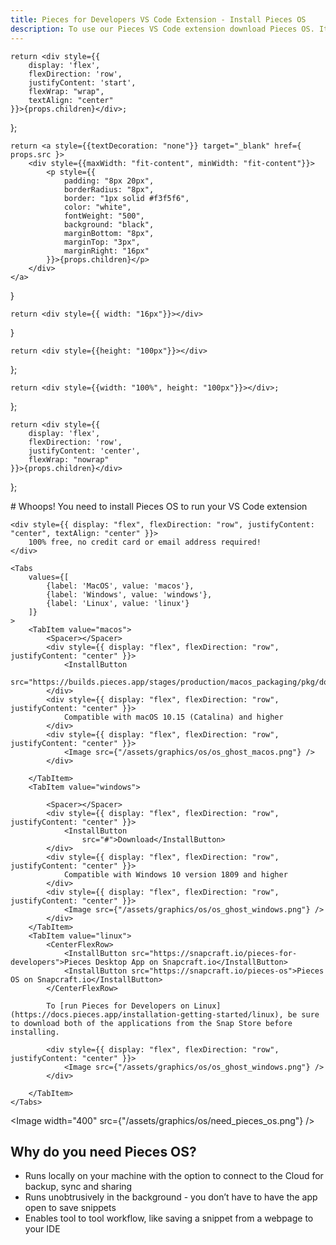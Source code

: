 ```yaml
---
title: Pieces for Developers VS Code Extension - Install Pieces OS
description: To use our Pieces VS Code extension download Pieces OS. It runs 100% local and is free.
---
```


    return <div style={{
        display: 'flex',
        flexDirection: 'row',
        justifyContent: 'start',
        flexWrap: "wrap",
        textAlign: "center"
    }}>{props.children}</div>;
};

    return <a style={{textDecoration: "none"}} target="_blank" href={ props.src }>
        <div style={{maxWidth: "fit-content", minWidth: "fit-content"}}>
            <p style={{
                padding: "8px 20px",
                borderRadius: "8px",
                border: "1px solid #f3f5f6",
                color: "white",
                fontWeight: "500",
                background: "black",
                marginBottom: "8px",
                marginTop: "3px",
                marginRight: "16px"
            }}>{props.children}</p>
        </div>
    </a>
}

    return <div style={{ width: "16px"}}></div>
}

    return <div style={{height: "100px"}}></div>
};

    return <div style={{width: "100%", height: "100px"}}></div>;
};

    return <div style={{
        display: 'flex',
        flexDirection: 'row',
        justifyContent: 'center',
        flexWrap: "nowrap"
    }}>{props.children}</div>
};

<HeaderSpacer></HeaderSpacer>

<GridFlexRowCenter>
    # Whoops!  You need to install Pieces OS to run your VS Code extension

    <div style={{ display: "flex", flexDirection: "row", justifyContent: "center", textAlign: "center" }}>
        100% free, no credit card or email address required!
    </div>

    <Tabs
        values={[
            {label: 'MacOS', value: 'macos'},
            {label: 'Windows', value: 'windows'},
            {label: 'Linux', value: 'linux'}
        ]}
    >
        <TabItem value="macos">
            <Spacer></Spacer>
            <div style={{ display: "flex", flexDirection: "row", justifyContent: "center" }}>
                <InstallButton
                    src="https://builds.pieces.app/stages/production/macos_packaging/pkg/download">Download</InstallButton>
            </div>
            <div style={{ display: "flex", flexDirection: "row", justifyContent: "center" }}>
                Compatible with macOS 10.15 (Catalina) and higher
            </div>
            <div style={{ display: "flex", flexDirection: "row", justifyContent: "center" }}>
                <Image src={"/assets/graphics/os/os_ghost_macos.png"} />
            </div>

        </TabItem>
        <TabItem value="windows">

            <Spacer></Spacer>
            <div style={{ display: "flex", flexDirection: "row", justifyContent: "center" }}>
                <InstallButton
                    src="#">Download</InstallButton>
            </div>
            <div style={{ display: "flex", flexDirection: "row", justifyContent: "center" }}>
                Compatible with Windows 10 version 1809 and higher
            </div>
            <div style={{ display: "flex", flexDirection: "row", justifyContent: "center" }}>
                <Image src={"/assets/graphics/os/os_ghost_windows.png"} />
            </div>
        </TabItem>
        <TabItem value="linux">
            <CenterFlexRow>
                <InstallButton src="https://snapcraft.io/pieces-for-developers">Pieces Desktop App on Snapcraft.io</InstallButton>
                <InstallButton src="https://snapcraft.io/pieces-os">Pieces OS on Snapcraft.io</InstallButton>
            </CenterFlexRow>

            To [run Pieces for Developers on Linux](https://docs.pieces.app/installation-getting-started/linux), be sure to download both of the applications from the Snap Store before installing.

            <div style={{ display: "flex", flexDirection: "row", justifyContent: "center" }}>
                <Image src={"/assets/graphics/os/os_ghost_windows.png"} />
            </div>

        </TabItem>
    </Tabs>
</GridFlexRowCenter>

<Image width="400" src={"/assets/graphics/os/need_pieces_os.png"} />

## Why do you need Pieces OS?
- Runs locally on your machine with the option to connect to the Cloud for backup, sync and sharing
- Runs unobtrusively in the background - you don’t have to have the app open to save snippets
- Enables tool to tool workflow, like saving a snippet from a webpage to your IDE